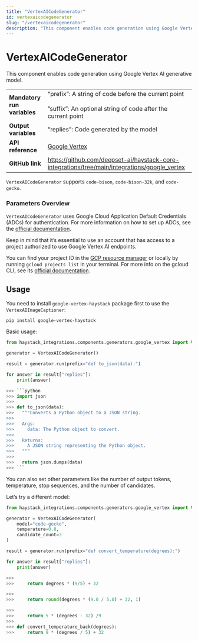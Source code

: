 ```yaml
---
title: "VertexAICodeGenerator"
id: vertexaicodegenerator
slug: "/vertexaicodegenerator"
description: "This component enables code generation using Google Vertex AI generative model."
---
```


# VertexAICodeGenerator

This component enables code generation using Google Vertex AI generative model.

|  |  |
| --- | --- |
| **Mandatory run variables** | “prefix”: A string of code before the current point  <br /> <br />”suffix”: An optional string of code after the current point |
| **Output variables** | “replies”: Code generated by the model |
| **API reference** | [Google Vertex](/reference/integrations-google-vertex) |
| **GitHub link** | https://github.com/deepset-ai/haystack-core-integrations/tree/main/integrations/google_vertex |

`VertexAICodeGenerator` supports `code-bison`, `code-bison-32k`, and `code-gecko`.

### Parameters Overview

`VertexAICodeGenerator` uses Google Cloud Application Default Credentials (ADCs) for authentication. For more information on how to set up ADCs, see the [official documentation](https://cloud.google.com/docs/authentication/provide-credentials-adc).

Keep in mind that it’s essential to use an account that has access to a project authorized to use Google Vertex AI endpoints.

You can find your project ID in the [GCP resource manager](https://console.cloud.google.com/cloud-resource-manager) or locally by running `gcloud projects list` in your terminal. For more info on the gcloud CLI, see its [official documentation](https://cloud.google.com/cli).

## Usage

You need to install `google-vertex-haystack` package first to use the  `VertexAIImageCaptioner`:

```shell
pip install google-vertex-haystack
```

Basic usage:

````python
from haystack_integrations.components.generators.google_vertex import VertexAICodeGenerator

generator = VertexAICodeGenerator()

result = generator.run(prefix="def to_json(data):")

for answer in result["replies"]:
    print(answer)

>>> ```python
>>> import json
>>>
>>> def to_json(data):
>>>   """Converts a Python object to a JSON string.
>>>
>>>   Args:
>>>     data: The Python object to convert.
>>>
>>>   Returns:
>>>     A JSON string representing the Python object.
>>>   """
>>>
>>>   return json.dumps(data)
>>> ```
````

You can also set other parameters like the number of output tokens, temperature, stop sequences, and the number of candidates.

Let’s try a different model:

```python
from haystack_integrations.components.generators.google_vertex import VertexAICodeGenerator

generator = VertexAICodeGenerator(
	model="code-gecko",
	temperature=0.8,
	candidate_count=3
)

result = generator.run(prefix="def convert_temperature(degrees):")

for answer in result["replies"]:
    print(answer)

>>>
>>>     return degrees * (9/5) + 32

>>>
>>>     return round(degrees * (9.0 / 5.0) + 32, 1)

>>>
>>>     return 5 * (degrees - 32) /9
>>>
>>> def convert_temperature_back(degrees):
>>>     return 9 * (degrees / 5) + 32
```
